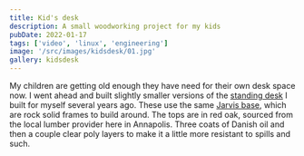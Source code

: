 ```yaml
---
title: Kid's desk
description: A small woodworking project for my kids
pubDate: 2022-01-17
tags: ['video', 'linux', 'engineering']
image: '/src/images/kidsdesk/01.jpg'
gallery: kidsdesk
---
```


My children are getting old enough they have need for their own desk space now. I went ahead and built slightly smaller versions of the [standing desk](/posts/standing-desk) I built for myself several years ago. These use the same [Jarvis base](https://www.fully.com/standing-desks/jarvis/jarvis-frame-only.html), which are rock solid frames to build around. The tops are in red oak, sourced from the local lumber provider here in Annapolis. Three coats of Danish oil and then a couple clear poly layers to make it a little more resistant to spills and such.
